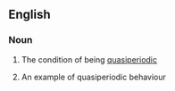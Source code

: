 ==English==

===Noun===
{{en-noun|quasiperiodicities|-}}

#{{uncountable}} The condition of being [[quasiperiodic]]
#{{countable}} An example of quasiperiodic behaviour